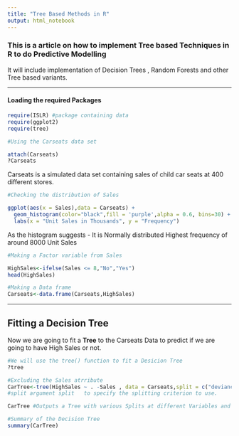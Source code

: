 ```yaml
---
title: "Tree Based Methods in R"
output: html_notebook
---
```





### This is a article on how to implement Tree based Techniques in R to do Predictive Modelling
 
It will include implementation of Decision Trees ,  Random Forests and other Tree based variants.



-----------



#### Loading the required Packages

```r
require(ISLR) #package containing data
require(ggplot2)
require(tree)

#Using the Carseats data set 

attach(Carseats)
?Carseats


```


Carseats is a simulated data set containing sales of child car seats at 400 different stores.


```r
#Checking the distribution of Sales

ggplot(aes(x = Sales),data = Carseats) + 
  geom_histogram(color="black",fill = 'purple',alpha = 0.6, bins=30) + 
  labs(x = "Unit Sales in Thousands", y = "Frequency")


```
As the histogram suggests - It is Normally distributed
Highest frequency of around 8000 Unit Sales


```r

#Making a Factor variable from Sales

HighSales<-ifelse(Sales <= 8,"No","Yes")
head(HighSales)

#Making a Data frame
Carseats<-data.frame(Carseats,HighSales)


```


----------




## Fitting a Decision Tree



Now we are going to fit a __Tree__ to the Carseats Data to predict if we are going to have High Sales or not.

```r
#We will use the tree() function to fit a Desicion Tree
?tree

#Excluding the Sales atrribute
CarTree<-tree(HighSales ~ . -Sales , data = Carseats,split = c("deviance","gini"))
#split argument split	to specify the splitting criterion to use.

CarTree #Outputs a Tree with various Splits at different Variables and Response at Terminals Nodes

#Summary of the Decision Tree
summary(CarTree)


```



